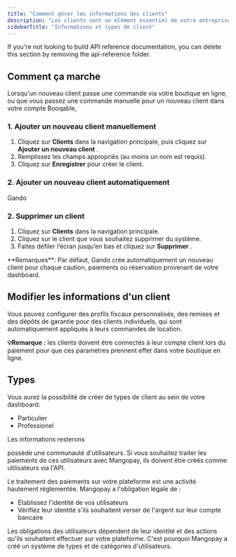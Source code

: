 ```yaml
---
title: "Comment gérer les informations des clients"
description: "Les clients sont un élément essentiel de votre entreprise. Heureusement, Gando vous offre un moyen simple d'organiser tous vos clients en un seul endroit et de les gérer efficacement."
sidebarTitle: "Informations et types de client"
---
```


<Note>
  If you're not looking to build API reference documentation, you can delete
  this section by removing the api-reference folder.
</Note>

## Comment ça marche

Lorsqu'un nouveau client passe une commande via votre boutique en ligne, ou que vous passez une commande manuelle pour un nouveau client dans votre compte Booqable,

### 1. Ajouter un nouveau client manuellement

1. Cliquez sur **Clients** dans la navigation principale, puis cliquez sur **Ajouter un nouveau client** .
2. Remplissez les champs appropriés (au moins un nom est requis).
3. Cliquez sur **Enregistrer** pour créer le client.

### 2. Ajouter un nouveau client automatiquement

Gando

### 2. Supprimer un client

1. Cliquez sur **Clients** dans la navigation principale.
2. Cliquez sur le client que vous souhaitez supprimer du système.
3. Faites défiler l’écran jusqu’en bas et cliquez sur **Supprimer** .

<Info>
  **Remarques**: Par défaut, Gando crée automatiquement un nouveau client pour chaque caution, paiements ou réservation provenant de votre dashboard.
</Info>

## Modifier les informations d'un client

Vous pouvez configurer des profils fiscaux personnalisés, des remises et des dépôts de garantie pour des clients individuels, qui sont automatiquement appliqués à leurs commandes de location.

**💡Remarque :** les clients doivent être connectés à leur compte client lors du paiement pour que ces paramètres prennent effet dans votre boutique en ligne.

## Types

Vous aurez la possibilité de créer de types de client au sein de votre dashboard:

- Particulier
- Professionel

Les informations resterons

possède une communauté d'utilisateurs. Si vous souhaitez traiter les paiements de ces utilisateurs avec Mangopay, ils doivent être créés comme utilisateurs via l'API.

Le traitement des paiements sur votre plateforme est une activité hautement réglementée. Mangopay a l'obligation légale de :

- Établissez l'identité de vos utilisateurs
- Vérifiez leur identité s'ils souhaitent verser de l'argent sur leur compte bancaire

Les obligations des utilisateurs dépendent de leur identité et des actions qu'ils souhaitent effectuer sur votre plateforme. C'est pourquoi Mangopay a créé un système de types et de catégories d'utilisateurs.